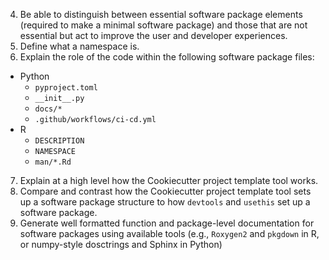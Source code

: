 4. Be able to distinguish between essential software package elements (required to make a minimal software package)
   and those that are not essential but act to improve the user and developer experiences.
5. Define what a namespace is.
6. Explain the role of the code within the following software package files:
  - Python
    - `pyproject.toml`
    - `__init__.py`
    - `docs/*`
    - `.github/workflows/ci-cd.yml`
  - R
    - `DESCRIPTION`
    - `NAMESPACE`
    - `man/*.Rd`

7. Explain at a high level how the Cookiecutter project template tool works.
8. Compare and contrast how the Cookiecutter project template tool sets up a software package structure to how `devtools` and `usethis` set up a software package.
9. Generate well formatted function and package-level documentation for software packages using available tools (e.g., `Roxygen2` and `pkgdown` in R, or numpy-style dosctrings and Sphinx in Python)
